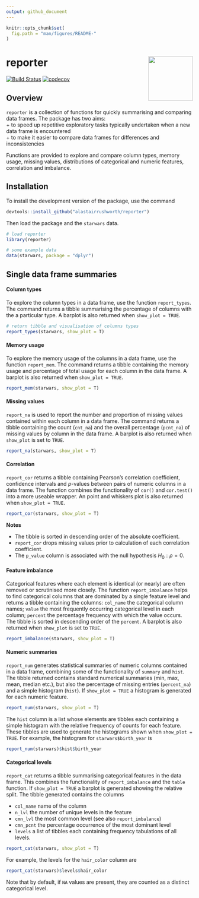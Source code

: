 ```yaml
---
output: github_document
---
```


```r
knitr::opts_chunk$set(
  fig.path = "man/figures/README-"
)
```


# reporter <img src="man/figures/hex.png" align="right" width="120" />


[![Build Status](https://travis-ci.org/alastairrushworth/reporter.svg?branch=master)](https://travis-ci.org/alastairrushworth/reporter)  [![codecov](https://codecov.io/gh/alastairrushworth/reporter/branch/master/graph/badge.svg)](https://codecov.io/gh/alastairrushworth/reporter)


Overview
---

`reporter` is a collection of functions for quickly summarising and comparing data frames.  The package has two aims:  
+ to speed up repetitive exploratory tasks typically undertaken when a new data frame is encountered  
+ to make it easier to compare data frames for differences and inconsistencies  

Functions are provided to explore and compare column types, memory usage, missing values, distributions of categorical and numeric features, correlation and imbalance.  



Installation 
---

To install the development version of the package, use the command
```r
devtools::install_github("alastairrushworth/reporter")
```

Then load the package and the `starwars` data.
```r
# load reporter
library(reporter)

# some example data
data(starwars, package = "dplyr")
```


## Single data frame summaries

#### Column types 

To explore the column types in a data frame, use the function `report_types`.  The command returns a tibble summarising the percentage of columns with the a particular type.  A barplot is also returned when `show_plot = TRUE`.

```r
# return tibble and visualisation of columns types
report_types(starwars, show_plot = T)
```


#### Memory usage

To explore the memory usage of the columns in a data frame, use the function `report_mem`.  The command returns a tibble containing the memory usage and percentage of total usage for each column in the data frame.  A barplot is also returned when `show_plot = TRUE`.

```r
report_mem(starwars, show_plot = T)
```

#### Missing values

`report_na` is used to report the number and proportion of missing values contained within each column in a data frame.  The command returns a tibble containing the count (`cnt_na`) and the overall percentage (`pcnt_na`) of missing values by column in the data frame.  A barplot is also returned when `show_plot` is set to `TRUE`.

```r
report_na(starwars, show_plot = T)
```


#### Correlation

`report_cor` returns a tibble containing Pearson's correlation coefficient, confidence intervals and $p$-values between pairs of numeric columns in a data frame.  The function combines the functionality of `cor()` and `cor.test()` into a more useable wrapper.  An point and whiskers plot is also returned when `show_plot = TRUE`.

```r
report_cor(starwars, show_plot = T)
```

__Notes__

+ The tibble is sorted in descending order of the absolute coefficient.  
+ `report_cor` drops missing values prior to calculation of each correlation coefficient.  
+ The `p_value` column is associated with the null hypothesis $H_0: \rho = 0$.

#### Feature imbalance

Categorical features where each element is identical (or nearly) are often removed or scrutinised more closely.  The function `report_imbalance` helps to find categorical columns that are dominated by a single feature level and returns a tibble containing the columns: `col_name` the categorical column names; `value` the most frequently occurring categorical level in each column; `percent` the percentage frequency with which the value occurs.  The tibble is sorted in descending order of the `percent`.  A barplot is also returned when `show_plot` is set to `TRUE`.

```r
report_imbalance(starwars, show_plot = T)
```


#### Numeric summaries

`report_num` generates statistical summaries of numeric columns contained in a data frame, combining some of the functionality of `summary` and `hist`.  The tibble returned contains standard numerical summaries (min, max, mean, median etc.), but also the percentage of missing entries (`percent_na`) and a simple histogram (`hist`).  If `show_plot = TRUE` a histogram is generated for each numeric feature.

```r
report_num(starwars, show_plot = T)
```

The `hist` column is a list whose elements are tibbles each containing a simple histogram with the relative frequency of counts for each feature.  These tibbles are used to generate the histograms shown when `show_plot = TRUE`.  For example, the histogram for `starwars$birth_year` is

```r
report_num(starwars)$hist$birth_year
```

#### Categorical levels

`report_cat` returns a tibble summarising categorical features in the data frame.  This combines the functionality of `report_imbalance` and the `table` function. If `show_plot = TRUE` a barplot is generated showing the relative split.  The tibble generated contains the columns  

+ `col_name` name of the column
+ `n_lvl` the number of unique levels in the feature  
+ `cmn_lvl` the most common level (see also `report_imbalance`)  
+ `cmn_pcnt` the percentage occurrence of the most dominant level  
+ `levels` a list of tibbles each containing frequency tabulations of all levels. 

```r
report_cat(starwars, show_plot = T)
```

For example, the levels for the `hair_color` column are

```r
report_cat(starwars)$levels$hair_color
```

Note that by default, if `NA` values are present, they are counted as a distinct categorical level.



